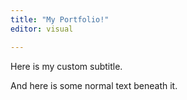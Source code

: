 ```yaml
---
title: "My Portfolio!"
editor: visual

---
```


<p class="custom-subtitle">Here is my custom subtitle.</p>

<p>And here is some normal text beneath it.</p>
